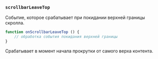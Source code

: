 ### `scrollbarLeaveTop`

Событие, которое срабатывает при покидании верхней границы скролла.

```ts
function onScrollbarLeaveTop () {
    // обработка события покидания верхней границы
}
```

Срабатывает в момент начала прокрутки от самого верха контента.

